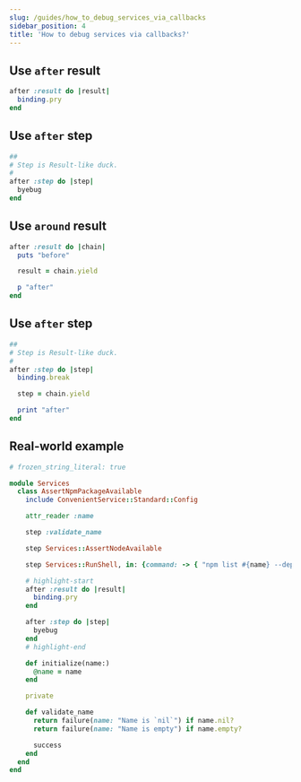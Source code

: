 ```yaml
---
slug: /guides/how_to_debug_services_via_callbacks
sidebar_position: 4
title: 'How to debug services via callbacks?'
---
```


## Use `after` result

```ruby
after :result do |result|
  binding.pry
end
```

## Use `after` step

```ruby
##
# Step is Result-like duck.
#
after :step do |step|
  byebug
end
```

## Use `around` result

```ruby
after :result do |chain|
  puts "before"

  result = chain.yield

  p "after"
end
```

## Use `after` step

```ruby
##
# Step is Result-like duck.
#
after :step do |step|
  binding.break

  step = chain.yield

  print "after"
end
```

## Real-world example

```ruby
# frozen_string_literal: true

module Services
  class AssertNpmPackageAvailable
    include ConvenientService::Standard::Config

    attr_reader :name

    step :validate_name

    step Services::AssertNodeAvailable

    step Services::RunShell, in: {command: -> { "npm list #{name} --depth=0 > /dev/null 2>&1" }}

    # highlight-start
    after :result do |result|
      binding.pry
    end

    after :step do |step|
      byebug
    end
    # highlight-end

    def initialize(name:)
      @name = name
    end

    private

    def validate_name
      return failure(name: "Name is `nil`") if name.nil?
      return failure(name: "Name is empty") if name.empty?

      success
    end
  end
end
```
